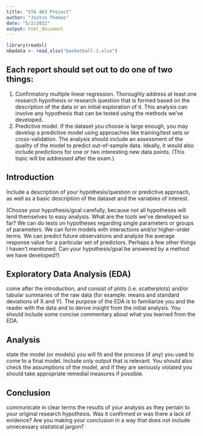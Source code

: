 ```yaml
---
title: "STA 463 Project"
author: "Justus Thomas"
date: "5/2/2022"
output: html_document
---
```


```r
library(readxl)
nbadata <- read_xlsx("basketball-1.xlsx")
```

## Each report should set out to do one of two things:

1. Confirmatory multiple linear regression. Thoroughly address at least one research hypothesis or research question that is formed based on the description of the data or an initial exploration of it. This analysis can involve any hypothesis that can be tested using the methods we’ve developed.
2. Predictive model. If the dataset you choose is large enough, you may develop a predictive model using approaches like training/test sets or cross-validation. The analysis should include an assessment of the quality of the model to predict out-of-sample data. Ideally, it would also include predictions for one or two interesting new data points. (This topic will be addressed after the exam.)

## Introduction
Include a description of your hypothesis/question or predictive approach, as well as a basic description of the dataset and the variables of interest.

(Choose your hypothesis/goal carefully, because not all hypotheses will lend themselves to easy analysis. What are the tools we’ve developed so far? We can do tests on hypotheses regarding single parameters or groups of parameters. We can form models with interactions and/or higher-order terms. We can predict future observations and analyze the average response value for a particular set of predictors. Perhaps a few other things I haven’t mentioned. Can your hypothesis/goal be answered by a method we have developed?)

## Exploratory Data Analysis (EDA)
come after the introduction, and consist of plots (i.e. scatterplots) and/or tabular summaries of the raw data (for example: means and standard deviations of X and Y). The purpose of the EDA is to familiarize you and the reader with the data and to derive insight from the initial analysis. You should include some concise commentary about what you learned from the EDA.

## Analysis
state the model (or models) you will fit and the process (if any) you used to come to a final model. Include only output that is relevant. You should also check the assumptions of the model, and if they are seriously violated you should take appropriate remedial measures if possible.

## Conclusion
communicate in clear terms the results of your analysis as they pertain to your original research hypothesis. Was it confirmed or was there a lack of evidence? Are you making your conclusion in a way that does not include unnecessary statistical jargon?
